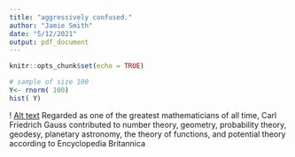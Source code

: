 ```yaml
---
title: "aggressively confused."
author: "Jamie Smith"
date: "5/12/2021"
output: pdf_document
---
```


```r
knitr::opts_chunk$set(echo = TRUE)
```

```r
# sample of size 100
Y<- rnorm( 100)
hist( Y)
```

! [Alt text](~/Desktop/lecture_26_jes/gauss.jpeg)
Regarded as one of the greatest mathematicians of all time, Carl Friedrich Gauss contributed to number theory, geometry, probability theory, geodesy, planetary astronomy, the theory of functions, and potential theory according to Encyclopedia Britannica


